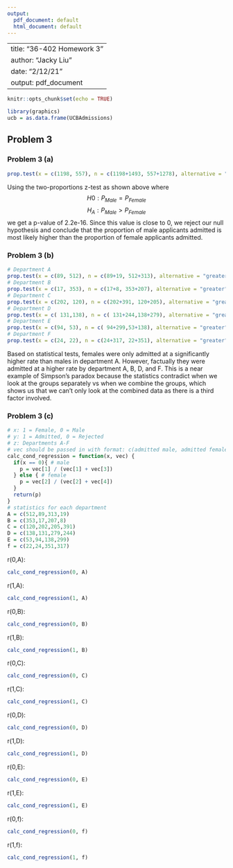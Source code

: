 ```yaml
---
output:
  pdf_document: default
  html_document: default
---
```

--
title: "36-402 Homework 3"
author: "Jacky Liu"
date: "2/12/21"
output: pdf_document
---

```r
knitr::opts_chunk$set(echo = TRUE)
```



```r
library(graphics)
ucb = as.data.frame(UCBAdmissions)
```

## Problem 3

### Problem 3 (a)

```r
prop.test(x = c(1198, 557), n = c(1198+1493, 557+1278), alternative = "greater")
```
Using the two-proportions z-test as shown above where 
$$H0: P_{Male} = P_{Female}$$  $$ H_A: P_{Male} > P_{Female}$$
we get a p-value of 2.2e-16. Since this value is close to 0, we reject our null hypothesis and conclude that the proportion of male applicants admitted is most likely higher than the proportion of female applicants admitted. 

### Problem 3 (b)

```r
# Department A
prop.test(x = c(89, 512), n = c(89+19, 512+313), alternative = "greater")
# Department B
prop.test(x = c(17, 353), n = c(17+8, 353+207), alternative = "greater")
# Department C
prop.test(x = c(202, 120), n = c(202+391, 120+205), alternative = "greater")
# Department D
prop.test(x = c( 131,138), n = c( 131+244,138+279), alternative = "greater")
# Department E
prop.test(x = c(94, 53), n = c( 94+299,53+138), alternative = "greater")
# Department F
prop.test(x = c(24, 22), n = c(24+317, 22+351), alternative = "greater")
```

Based on statistical tests, females were only admitted at a significantly higher rate than males in department A. However, factually they were admitted at a higher rate by department A, B, D, and F. This is a near example of Simpson's paradox because the statistics contradict when we look at the groups separately vs when we combine the groups, which shows us that we can't only look at the combined data as there is a third factor involved. 

### Problem 3 (c)

```r
# x: 1 = Female, 0 = Male
# y: 1 = Admitted, 0 = Rejected
# z: Departments A-F
# vec should be passed in with format: c(admitted male, admitted female, rejected male, rejected female)
calc_cond_regression = function(x, vec) {
  if(x == 0){ # male
    p = vec[1] / (vec[1] + vec[3])
  } else { # female
    p = vec[2] / (vec[2] + vec[4])
  }
  return(p)
}
# statistics for each department
A = c(512,89,313,19)
B = c(353,17,207,8)
C = c(120,202,205,391)
D = c(138,131,279,244)
E = c(53,94,138,299)
f = c(22,24,351,317)
```

r(0,A):
```r
calc_cond_regression(0, A)
```
r(1,A):
```r
calc_cond_regression(1, A)
```
r(0,B):
```r
calc_cond_regression(0, B)
```
r(1,B):
```r
calc_cond_regression(1, B)
```
r(0,C):
```r
calc_cond_regression(0, C)
```
r(1,C):
```r
calc_cond_regression(1, C)
```
r(0,D):
```r
calc_cond_regression(0, D)
```
r(1,D):
```r
calc_cond_regression(1, D)
```
r(0,E):
```r
calc_cond_regression(0, E)
```
r(1,E):
```r
calc_cond_regression(1, E)
```
r(0,f):
```r
calc_cond_regression(0, f)
```
r(1,f):
```r
calc_cond_regression(1, f)
```